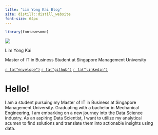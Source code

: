 ```yaml
---
title: "Lim Yong Kai Blog"
site: distill::distill_website
font-size: 64px
---
```

```r
library(fontawesome)
```

<style>
d-title, d-byline {
  display: none
}
</style>

<div class=profile>
<img src="assets/img/profile.jpg" class="profile-circle">

Lim Yong Kai

Master of IT in Business Student at Singapore Management University

[`r fa("envelope")`](mailto:limyongkai@gmail.com)
[`r fa("github")`](https://github.com/limyongkai)
[`r fa("linkedin")`](https://www.linkedin.com/in/yong-kai-lim-a72742137/)
</div>

# Hello!

I am a student pursuing my Master of IT in Business at Singapore Management University. Graduating with a bachelor in Mechanical Engineering, I am embarking on a new journey into the Data Science industry. As an aspiring Data Scientist, I want to utilize my analytical acumen to find solutions and translate them into actionable insights using data.